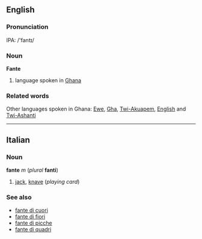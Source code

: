 ==English==
===Pronunciation===
IPA: /'fantɪ/

===Noun===
'''Fante'''

# language spoken in [[Ghana]]

===Related words===
Other languages spoken in Ghana:
[[Ewe]], [[Gha]], [[Twi-Akuapem]], [[English]] and [[Twi-Ashanti]]

----
==Italian==
===Noun===
'''fante''' ''m'' (''plural'' '''fanti''')

#[[jack]], [[knave]] (''playing card'')

===See also===
*[[fante di cuori]]
*[[fante di fiori]]
*[[fante di picche]]
*[[fante di quadri]]
